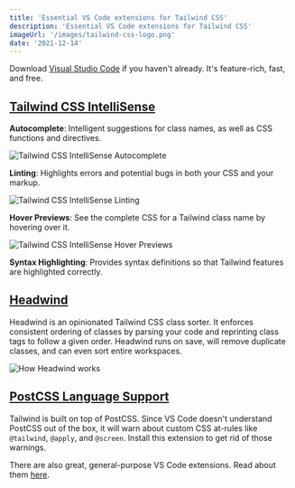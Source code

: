 ```yaml
---
title: 'Essential VS Code extensions for Tailwind CSS'
description: 'Essential VS Code extensions for Tailwind CSS'
imageUrl: '/images/tailwind-css-logo.png'
date: '2021-12-14'
---
```


Download [Visual Studio Code](https://code.visualstudio.com/download) if you haven't already. It's feature-rich, fast, and free.

## [Tailwind CSS IntelliSense](https://marketplace.visualstudio.com/items?itemName=bradlc.vscode-tailwindcss)

**Autocomplete**: Intelligent suggestions for class names, as well as CSS functions and directives.

![Tailwind CSS IntelliSense Autocomplete](/images/tailwind-css-intellisense-autocomplete.png)

**Linting**: Highlights errors and potential bugs in both your CSS and your markup.

![Tailwind CSS IntelliSense Linting](/images/tailwind-css-intellisense-linting.png)

**Hover Previews**: See the complete CSS for a Tailwind class name by hovering over
it.

![Tailwind CSS IntelliSense Hover Previews](/images/tailwind-css-intellisense-hover-previews.png)

**Syntax Highlighting**: Provides syntax definitions so that Tailwind features are highlighted correctly.

## [Headwind](https://marketplace.visualstudio.com/items?itemName=heybourn.headwind)

Headwind is an opinionated Tailwind CSS class sorter. It enforces consistent ordering of classes by parsing your code and reprinting class tags to follow a given order. Headwind runs on save, will remove duplicate classes, and can even sort entire workspaces.

![How Headwind works](/images/how-headwind-works.gif)

## [PostCSS Language Support](https://marketplace.visualstudio.com/items?itemName=csstools.postcss)

Tailwind is built on top of PostCSS. Since VS Code doesn't understand PostCSS out of the box, it will warn about custom CSS at-rules like `@tailwind`, `@apply`, and `@screen`. Install this extension to get rid of those warnings.

There are also great, general-purpose VS Code extensions. Read about them [here](/blog/favorite-visual-studio-code-extensions).
